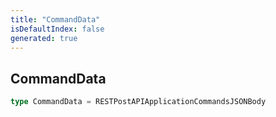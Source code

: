 ```yaml
---
title: "CommandData"
isDefaultIndex: false
generated: true
---
```



<!-- This file was generated from the CommandKit source. Do not modify. Instead, re-run the "docgen" script -->


## CommandData

<GenerationInfo sourceFile="packages/legacy/src/loadLegacyCommands.ts" sourceLine="18" packageName="@commandkit/legacy" />



```ts title="Signature"
type CommandData = RESTPostAPIApplicationCommandsJSONBody
```
